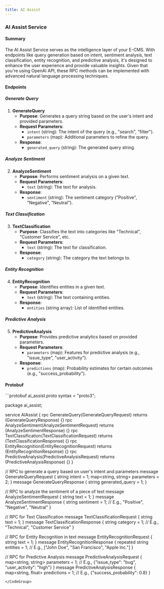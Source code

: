 ```yaml
---
title: AI Assist
---
```

### AI Assist Service

#### Summary

The AI Assist Service serves as the intelligence layer of your E-CMS. With endpoints like query generation based on intent, sentiment analysis, text classification, entity recognition, and predictive analysis, it's designed to enhance the user experience and provide valuable insights. Given that you're using OpenAI API, these RPC methods can be implemented with advanced natural language processing techniques.

#### Endpoints

##### Generate Query

1. **GenerateQuery**
    - **Purpose**: Generates a query string based on the user's intent and provided parameters.
    - **Request Parameters**:
        - `intent` (string): The intent of the query (e.g., "search", "filter").
        - `parameters` (map): Additional parameters to refine the query.
    - **Response**:
        - `generated_query` (string): The generated query string.

##### Analyze Sentiment

2. **AnalyzeSentiment**
    - **Purpose**: Performs sentiment analysis on a given text.
    - **Request Parameters**:
        - `text` (string): The text for analysis.
    - **Response**:
        - `sentiment` (string): The sentiment category ("Positive", "Negative", "Neutral").

##### Text Classification

3. **TextClassification**
    - **Purpose**: Classifies the text into categories like "Technical", "Customer Service", etc.
    - **Request Parameters**:
        - `text` (string): The text for classification.
    - **Response**:
        - `category` (string): The category the text belongs to.

##### Entity Recognition

4. **EntityRecognition**
    - **Purpose**: Identifies entities in a given text.
    - **Request Parameters**:
        - `text` (string): The text containing entities.
    - **Response**:
        - `entities` (string array): List of identified entities.

##### Predictive Analysis

5. **PredictiveAnalysis**
    - **Purpose**: Provides predictive analytics based on provided parameters.
    - **Request Parameters**:
        - `parameters` (map): Features for predictive analysis (e.g., "issue_type", "user_activity").
    - **Response**:
        - `predictions` (map): Probability estimates for certain outcomes (e.g., "success_probability").

#### Protobuf

<CodeGroup>
```protobuf  ai_assist.proto
syntax = "proto3";

package ai_assist;

service AIAssist {
  rpc GenerateQuery(GenerateQueryRequest) returns (GenerateQueryResponse) {}
  rpc AnalyzeSentiment(AnalyzeSentimentRequest) returns (AnalyzeSentimentResponse) {}
  rpc TextClassification(TextClassificationRequest) returns (TextClassificationResponse) {}
  rpc EntityRecognition(EntityRecognitionRequest) returns (EntityRecognitionResponse) {}
  rpc PredictiveAnalysis(PredictiveAnalysisRequest) returns (PredictiveAnalysisResponse) {}
}

// RPC to generate a query based on user's intent and parameters
message GenerateQueryRequest {
  string intent = 1;
  map<string, string> parameters = 2;
}
message GenerateQueryResponse {
  string generated_query = 1;
}

// RPC to analyze the sentiment of a piece of text
message AnalyzeSentimentRequest {
  string text = 1;
}
message AnalyzeSentimentResponse {
  string sentiment = 1; // E.g., "Positive", "Negative", "Neutral"
}

// RPC for Text Classification
message TextClassificationRequest {
  string text = 1;
}
message TextClassificationResponse {
  string category = 1; // E.g., "Technical", "Customer Service"
}

// RPC for Entity Recognition in text
message EntityRecognitionRequest {
  string text = 1;
}
message EntityRecognitionResponse {
  repeated string entities = 1; // E.g., ["John Doe", "San Francisco", "Apple Inc."]
}

// RPC for Predictive Analysis
message PredictiveAnalysisRequest {
  map<string, string> parameters = 1; // E.g., {"issue_type": "bug", "user_activity": "high"}
}
message PredictiveAnalysisResponse {
  map<string, float> predictions = 1; // E.g., {"success_probability": 0.8}
}


```
</CodeGroup>